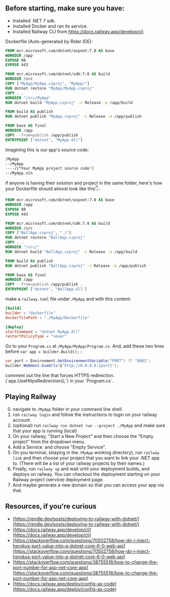 
## Before starting, make sure you have:
- Installed .NET 7 sdk.
- Installed Docker and ran its service.
- Installed Railway CLI from https://docs.railway.app/develop/cli

Dockerfile (Auto-generated by Rider IDE):
```dockerfile
FROM mcr.microsoft.com/dotnet/aspnet:7.0 AS base
WORKDIR /app
EXPOSE 80
EXPOSE 443

FROM mcr.microsoft.com/dotnet/sdk:7.0 AS build
WORKDIR /src
COPY ["MyApp/MyApp.csproj", "MyApp/"]
RUN dotnet restore "MyApp/MyApp.csproj"
COPY . .
WORKDIR "/src/MyApp"
RUN dotnet build "MyApp.csproj" -c Release -o /app/build

FROM build AS publish
RUN dotnet publish "MyApp.csproj" -c Release -o /app/publish

FROM base AS final
WORKDIR /app
COPY --from=publish /app/publish .
ENTRYPOINT ["dotnet", "MyApp.dll"]
```

Imagining this is our app's source code:
```bash
/MyApp
--/MyApp
----/[*Your MyApp project source code*]
--/MyApp.sln
```


<Note type='warning'>
if anyone is having their solution and project in the same folder, here's how your Dockerfile should almost look like this👇:
</Note>

```dockerfile
FROM mcr.microsoft.com/dotnet/aspnet:7.0 AS base
WORKDIR /app
EXPOSE 80
EXPOSE 443

FROM mcr.microsoft.com/dotnet/sdk:7.0 AS build
WORKDIR /src
COPY ["BallApp.csproj", "./"]
RUN dotnet restore "BallApp.csproj"
COPY . .
WORKDIR "/src/"
RUN dotnet build "BallApp.csproj" -c Release -o /app/build

FROM build AS publish
RUN dotnet publish "BallApp.csproj" -c Release -o /app/publish

FROM base AS final
WORKDIR /app
COPY --from=publish /app/publish .
ENTRYPOINT ["dotnet", "BallApp.dll"]
```


make a `railway.toml` file under `/MyApp` and with this content:
```toml
[build]
builder = "dockerfile"
dockerfilePath = "./MyApp/Dockerfile"

[deploy]
startCommand = "dotnet MyApp.dll"
restartPolicyType = "never"
```

Go to your `Program.cs` at `/MyApp/MyApp/Program.cs`. And, add these two lines before `var app = builder.Build();` :
```csharp
var port = Environment.GetEnvironmentVariable("PORT") ?? "8081";
builder.WebHost.UseUrls($"http://0.0.0.0:{port}");
```

<Note type='warning'>
comment out the line that forces HTTPS redirection. (`app.UseHttpsRedirection();`) in your `Program.cs`.
</Note>

## Playing Railway

0. navigate to `/MyApp` folder in your command line shell.
1. run `railway login` and follow the instructions to login on your railway account.
2. (optional) run `railway run dotnet run --project ./MyApp` and make sure that your app is running (local)
3. On your railway, "Start a New Project" and then choose the "Empty project" from the dropdown menu.
4. Add a Service. and choose "Empty Service".
5. On you terminal, (staying in the `/MyApp` working directory), run `railway link` and then choose your project that you want to link your .NET app to. (There will be a list of your railway projects by their names.)
6. Finally, run `railway up` and wait until your deployment builds, and deploys on railway. You can checkout the deployment starting on your Railway project (service) deployment page.
7. And maybe generate a new domain so that you can access your app via that.

## Resources, if you're curious
- [https://rendle.dev/posts/deploying-to-railway-with-dotnet/](https://rendle.dev/posts/deploying-to-railway-with-dotnet/)
- [https://docs.railway.app/develop/cli](https://docs.railway.app/develop/cli)
- [https://stackoverflow.com/questions/70502758/how-do-i-inject-herokus-port-value-into-a-dotnet-core-6-0-web-api](https://stackoverflow.com/questions/70502758/how-do-i-inject-herokus-port-value-into-a-dotnet-core-6-0-web-api)
- [https://stackoverflow.com/questions/38755516/how-to-change-the-port-number-for-asp-net-core-app](https://stackoverflow.com/questions/38755516/how-to-change-the-port-number-for-asp-net-core-app)
- [https://docs.railway.app/deploy/config-as-code](https://docs.railway.app/deploy/config-as-code)
